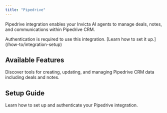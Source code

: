 ```yaml
---
title: "Pipedrive"
---
```


Pipedrive integration enables your Invicta AI agents to manage deals, notes, and communications within Pipedrive CRM.

<Note>
  Authentication is required to use this integration. [Learn how to set it
  up.](/how-to/integration-setup)
</Note>

## Available Features

<CardGroup cols={2}>
  <Card title="CRM Tools" icon="wrench" href="/tools/crm-tools">
    Discover tools for creating, updating, and managing Pipedrive CRM data
    including deals and notes.
  </Card>
</CardGroup>

## Setup Guide

<CardGroup cols={2}>
  <Card
    title="Authentication Setup"
    icon="key"
    href="/how-to/integration-setup#pipedrive"
  >
    Learn how to set up and authenticate your Pipedrive integration.
  </Card>
</CardGroup>
